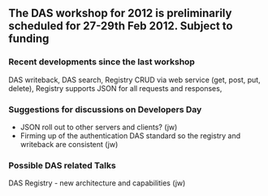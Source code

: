 ==The DAS workshop for 2012 is preliminarily scheduled for 27-29th Feb 2012. Subject to funding==
===Recent developments since the last workshop===
DAS writeback, DAS search, Registry CRUD via web service (get, post, put, delete), Registry supports JSON for all requests and responses,

===Suggestions for discussions on Developers Day===
*JSON roll out to other servers and clients? (jw)
*Firming up of the authentication DAS standard so the registry and writeback are consistent (jw)

===Possible DAS related Talks===
DAS Registry - new architecture and capabilities (jw)